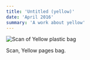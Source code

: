 ```yaml
---
title: 'Untitled (yellow)'
date: 'April 2016'
summary: 'A work about yellow'
---
```


<Image
	src='/2016/yellow.jpg'
	width={700}
	height={300}
	alt='Scan of Yellow plastic bag'
	className='py-4'
/>

Scan, Yellow pages bag.
